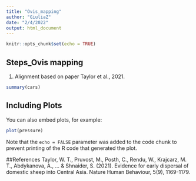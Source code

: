 ```yaml
---
title: "Ovis_mapping"
author: "GiuliaZ"
date: "2/4/2022"
output: html_document
---
```


```r
knitr::opts_chunk$set(echo = TRUE)
```

## Steps_Ovis mapping

1. Alignment based on paper Taylor et al., 2021. 

```r
summary(cars)
```

## Including Plots

You can also embed plots, for example:

```r
plot(pressure)
```

Note that the `echo = FALSE` parameter was added to the code chunk to prevent printing of the R code that generated the plot.

##References
Taylor, W. T., Pruvost, M., Posth, C., Rendu, W., Krajcarz, M. T., Abdykanova, A., ... & Shnaider, S. (2021). Evidence for early dispersal of domestic sheep into Central Asia. Nature Human Behaviour, 5(9), 1169-1179.